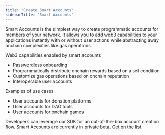 ```yaml
---
title: "Create Smart Accounts"
sidebarTitle: "Smart Accounts"
---
```


Smart Accounts is the simplest way to create programmatic accounts for members of your network. It allows you to add web3 capabilities to your applications instantly with or without user actions while abstracting away onchain complexities like gas operations. 

Web3 capabilities enabled by smart accounts

- Passwordless onboarding
- Programmatically distribute onchain rewards based on a set condition
- Customize gas operations based on onchain reputation
- Interoperable user accounts

Examples of use cases

- User accounts for donation platforms
- User accounts for DAO tools
- User accounts for onchain games

Developers can leverage our SDK for an out-of-the-box account creation flow. Smart Accounts are currently in private beta. [Get on the list](https://6vdcjqzyfj3.typeform.com/to/x3xer1Rs).